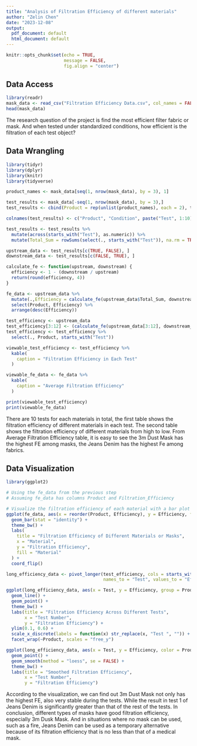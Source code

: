---
title: "Analysis of Filtration Efficiency of different materials"
author: "Zelin Chen"
date: "2023-12-08"
output:
  pdf_document: default
  html_document: default
---

```{r setup, include=FALSE}
knitr::opts_chunk$set(echo = TRUE, 
                      message = FALSE,
                      fig.align = "center")
```

## Data Access

```{r access, echo=FALSE}
library(readr)
mask_data <- read_csv("Filtration Efficiency Data.csv", col_names = FALSE)
head(mask_data)
```

The research question of the project is find the most efficient filter fabric or mask. And when tested under standardized conditions, how efficient is the filtration of each test object?

## Data Wrangling

```{r wrangling, echo=FALSE}
library(tidyr)
library(dplyr)
library(knitr)
library(tidyverse)

product_names <- mask_data[seq(1, nrow(mask_data), by = 3), 1]

test_results <- mask_data[-seq(1, nrow(mask_data), by = 3),]
test_results <- cbind(Product = rep(unlist(product_names), each = 2), test_results)

colnames(test_results) <- c("Product", "Condition", paste("Test", 1:10))

test_results <- test_results %>%
  mutate(across(starts_with("Test"), as.numeric)) %>%
  mutate(Total_Sum = rowSums(select(., starts_with("Test")), na.rm = TRUE))

upstream_data <- test_results[c(TRUE, FALSE), ]
downstream_data <- test_results[c(FALSE, TRUE), ]

calculate_fe <- function(upstream, downstream) {
  efficiency <- 1 - (downstream / upstream)
  return(round(efficiency, 4))
}

fe_data <- upstream_data %>%
  mutate(.,Efficiency = calculate_fe(upstream_data$Total_Sum, downstream_data$Total_Sum)) %>%
  select(Product, Efficiency) %>%
  arrange(desc(Efficiency))

test_efficiency <- upstream_data
test_efficiency[3:12] <- (calculate_fe(upstream_data[3:12], downstream_data[3:12]))
test_efficiency <- test_efficiency %>%
  select(., Product, starts_with("Test"))

viewable_test_efficiency <- test_efficiency %>%
  kable(
    caption = "Filtration Efficiency in Each Test"
  )

viewable_fe_data <- fe_data %>%
  kable(
    caption = "Average Filtration Efficiency"
  )

print(viewable_test_efficiency)
print(viewable_fe_data)
```

There are 10 tests for each materials in total, the first table shows the filtration efficiency of different materials in each test. The second table shows the filtration efficiency of different materials from high to low. From Average Filtration Efficiency table, it is easy to see the 3m Dust Mask has the highest FE among masks, the Jeans Denim has the highest Fe among fabrics.

## Data Visualization

```{r plotting, echo=FALSE}
library(ggplot2)

# Using the fe_data from the previous step
# Assuming fe_data has columns Product and Filtration_Efficiency

# Visualize the filtration efficiency of each material with a bar plot
ggplot(fe_data, aes(x = reorder(Product, Efficiency), y = Efficiency, fill = Product)) +
  geom_bar(stat = "identity") +
  theme_bw() +
  labs(
    title = "Filtration Efficiency of Different Materials or Masks",
    x = "Material",
    y = "Filtration Efficiency",
    fill = "Material"
  ) +
  coord_flip()

long_efficiency_data <- pivot_longer(test_efficiency, cols = starts_with("Test "), 
                                     names_to = "Test", values_to = "Efficiency")

ggplot(long_efficiency_data, aes(x = Test, y = Efficiency, group = Product, color = Product)) +
  geom_line() + 
  geom_point() +
  theme_bw() +
  labs(title = "Filtration Efficiency Across Different Tests",
       x = "Test Number",
       y = "Filtration Efficiency") +
  ylim(0.1, 0.6) +
  scale_x_discrete(labels = function(x) str_replace(x, "Test ", "")) +
  facet_wrap(~Product, scales = "free_y")

ggplot(long_efficiency_data, aes(x = Test, y = Efficiency, color = Product)) +
  geom_point() +
  geom_smooth(method = "loess", se = FALSE) +
  theme_bw() +
  labs(title = "Smoothed Filtration Efficiency",
       x = "Test Number",
       y = "Filtration Efficiency")
```

According to the visualization, we can find out 3m Dust Mask not only has the highest FE, also very stable during the tests. While the result in test 1 of Jeans Denim is significantly greater than that of the rest of the tests. In conclusion, different types of masks have good filtration efficiency, especially 3m Dusk Mask. And in situations where no mask can be used, such as a fire, Jeans Denim can be used as a temporary alternative because of its filtration efficiency that is no less than that of a medical mask.